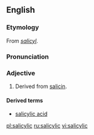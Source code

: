 ==English==
===Etymology===
From ''[[salicyl]]''.

===Pronunciation===
{{IPA|/sælɪˈsɪlɪk/}}

===Adjective===
{{en-adj}}

# Derived from [[salicin]].

====Derived terms====
*[[salicylic acid]]

[[pl:salicylic]]
[[ru:salicylic]]
[[vi:salicylic]]